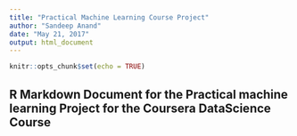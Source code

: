 ```yaml
---
title: "Practical Machine Learning Course Project"
author: "Sandeep Anand"
date: "May 21, 2017"
output: html_document
---
```


```r
knitr::opts_chunk$set(echo = TRUE)
```

## R Markdown Document for the Practical machine learning Project for the Coursera DataScience Course
